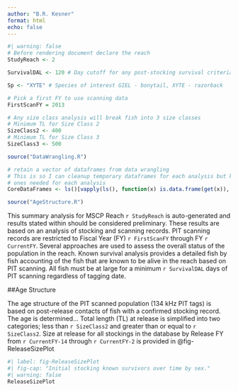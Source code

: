 ```yaml
---
author: "B.R. Kesner"
format: html
echo: false
---
```


```r
#| warning: false
# Before rendering document declare the reach
StudyReach <- 2

SurvivalDAL <- 120 # Day cutoff for any post-stocking survival criteria

Sp <- "XYTE" # Species of interest GIEL - bonytail, XYTE - razorback

# Pick a first FY to use scanning data
FirstScanFY = 2013

# Any size class analysis will break fish into 3 size classes
# Minimum TL for Size Class 2
SizeClass2 <- 400
# Minimum TL for Size Class 3
SizeClass3 <- 500

source("DataWrangling.R")

# retain a vector of dataframes from data wrangling
# This is so I can cleanup temporary dataframes for each analysis but keep the 
# ones needed for each analysis
CoreDataFrames <- ls()[vapply(ls(), function(x) is.data.frame(get(x)), logical(1))]

source("AgeStructure.R")

```
This summary analysis for MSCP Reach `r StudyReach` is auto-generated and results stated within should be considered preliminary.  These results are based on an analysis of stocking and scanning records.  PIT scanning records are restricted to  Fiscal Year (FY) `r FirstScanFY` through FY `r CurrentFY`.  Several approaches are used to assess the overall status of the population in the reach.  Known survival analysis provides a detailed fish by fish accounting of the fish that are known to be alive in the reach based on PIT scanning.  All fish must be at large for a minimum `r SurvivalDAL` days of PIT scanning regardless of tagging date.    

##Age Structure

The age structure of the PIT scanned population (134 kHz PIT tags) is based on post-release contacts of fish with a confirmed stocking record.  The age is determined...  Total length (TL) at release is simplified into two categories; less than `r SizeClass2` and greater than or equal to `r SizeClass2`.  Size at release for all stockings in the database by Release FY from `r CurrentFY-14` through `r CurrentFY-2` is provided in @fig-ReleaseSizePlot

```r
#| label: fig-ReleaseSizePlot
#| fig-cap: "Initial stocking known survivors over time by sex."
#| warning: false
ReleaseSizePlot

```
